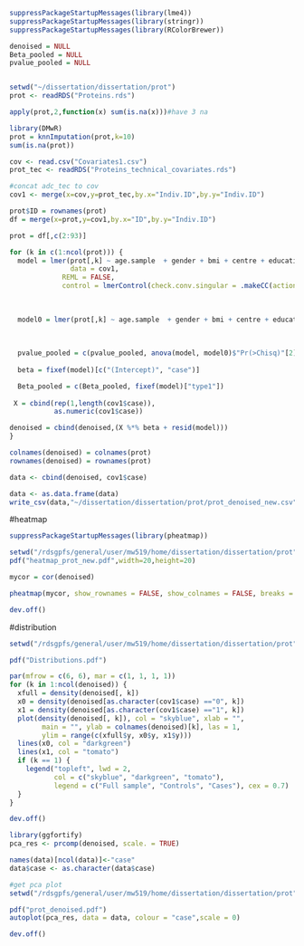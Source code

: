 ```r
suppressPackageStartupMessages(library(lme4))
suppressPackageStartupMessages(library(stringr))
suppressPackageStartupMessages(library(RColorBrewer))

denoised = NULL 
Beta_pooled = NULL 
pvalue_pooled = NULL


setwd("~/dissertation/dissertation/prot")
prot <- readRDS("Proteins.rds")
```

```r
apply(prot,2,function(x) sum(is.na(x)))#have 3 na
```
```r
library(DMwR)
prot = knnImputation(prot,k=10)
sum(is.na(prot))
```


```r
cov <- read.csv("Covariates1.csv")
prot_tec <- readRDS("Proteins_technical_covariates.rds")

#concat adc_tec to cov
cov1 <- merge(x=cov,y=prot_tec,by.x="Indiv.ID",by.y="Indiv.ID")
```

```r
prot$ID = rownames(prot)
df = merge(x=prot,y=cov1,by.x="ID",by.y="Indiv.ID")

prot = df[,c(2:93)]
```


```r
for (k in c(1:ncol(prot))) {
  model = lmer(prot[,k] ~ age.sample  + gender + bmi + centre + education_plco  +  smok_duration + smok_intensity + smoking_status + (1 | Plate.ID) + Monocytes + B + CD4T + CD8T +NK + case,
               data = cov1, 
             REML = FALSE,
             control = lmerControl(check.conv.singular = .makeCC(action ="ignore",tol = 1e-04)))
  
  
  
  model0 = lmer(prot[,k] ~ age.sample  + gender + bmi + centre + education_plco  +  smok_duration + smok_intensity + smoking_status + (1 | Plate.ID) + Monocytes + B + CD4T + CD8T +NK, data = cov1, REML = FALSE,control = lmerControl(check.conv.singular = .makeCC(action = "ignore", tol = 1e-04)))
  
  
  
  pvalue_pooled = c(pvalue_pooled, anova(model, model0)$"Pr(>Chisq)"[2]) 
  
  beta = fixef(model)[c("(Intercept)", "case")]

  Beta_pooled = c(Beta_pooled, fixef(model)["type1"])
  
 X = cbind(rep(1,length(cov1$case)),
           as.numeric(cov1$case))

denoised = cbind(denoised,(X %*% beta + resid(model)))
}

colnames(denoised) = colnames(prot) 
rownames(denoised) = rownames(prot)
```


```r
data <- cbind(denoised, cov1$case)

data <- as.data.frame(data)
write_csv(data,"~/dissertation/dissertation/prot/prot_denoised_new.csv")
```

#heatmap
```r
suppressPackageStartupMessages(library(pheatmap)) 

setwd("/rdsgpfs/general/user/mw519/home/dissertation/dissertation/prot")
pdf("heatmap_prot_new.pdf",width=20,height=20) 

mycor = cor(denoised)

pheatmap(mycor, show_rownames = FALSE, show_colnames = FALSE, breaks = seq(-1, 1, length.out = 100))

dev.off()
```

#distribution
```r
setwd("/rdsgpfs/general/user/mw519/home/dissertation/dissertation/prot")

pdf("Distributions.pdf") 

par(mfrow = c(6, 6), mar = c(1, 1, 1, 1)) 
for (k in 1:ncol(denoised)) {
  xfull = density(denoised[, k])
  x0 = density(denoised[as.character(cov1$case) =="0", k])
  x1 = density(denoised[as.character(cov1$case) =="1", k])
  plot(density(denoised[, k]), col = "skyblue", xlab = "",
        main = "", ylab = colnames(denoised)[k], las = 1,
        ylim = range(c(xfull$y, x0$y, x1$y)))
  lines(x0, col = "darkgreen")
  lines(x1, col = "tomato")
  if (k == 1) {
    legend("topleft", lwd = 2, 
           col = c("skyblue", "darkgreen", "tomato"), 
           legend = c("Full sample", "Controls", "Cases"), cex = 0.7)
  }
}

dev.off()
```
```r
library(ggfortify)
pca_res <- prcomp(denoised, scale. = TRUE)

names(data)[ncol(data)]<-"case"
data$case <- as.character(data$case)

#get pca plot
setwd("/rdsgpfs/general/user/mw519/home/dissertation/dissertation/prot")

pdf("prot_denoised.pdf")
autoplot(pca_res, data = data, colour = "case",scale = 0)

dev.off()
```


